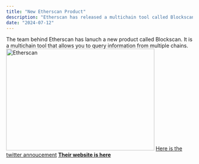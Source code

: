 ```yaml
---
title: "New Etherscan Product"
description: "Etherscan has released a multichain tool called Blockscan"
date: "2024-07-12"
---
```


The team behind Etherscan has lanuch a new product called Blockscan. It is a multichain tool that allows you to query information from multiple chains. 
<Image src="/etherscan.png" width="400" height="275" alt="Etherscan" />
[Here is the twitter annoucement](https://x.com/etherscan/status/1811413541938991609) 
<b/>
[Their website is here](https://blockscan.com/)